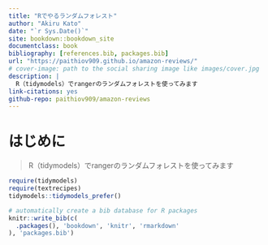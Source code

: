 ```yaml
--- 
title: "Rでやるランダムフォレスト"
author: "Akiru Kato"
date: "`r Sys.Date()`"
site: bookdown::bookdown_site
documentclass: book
bibliography: [references.bib, packages.bib]
url: "https://paithiov909.github.io/amazon-reviews/"
# cover-image: path to the social sharing image like images/cover.jpg
description: |
  R（tidymodels）でrangerのランダムフォレストを使ってみます
link-citations: yes
github-repo: paithiov909/amazon-reviews
---
```


# はじめに {-#preface}

> R（tidymodels）でrangerのランダムフォレストを使ってみます

```r
require(tidymodels)
require(textrecipes)
tidymodels::tidymodels_prefer()
```

```r
# automatically create a bib database for R packages
knitr::write_bib(c(
  .packages(), 'bookdown', 'knitr', 'rmarkdown'
), 'packages.bib')
```
